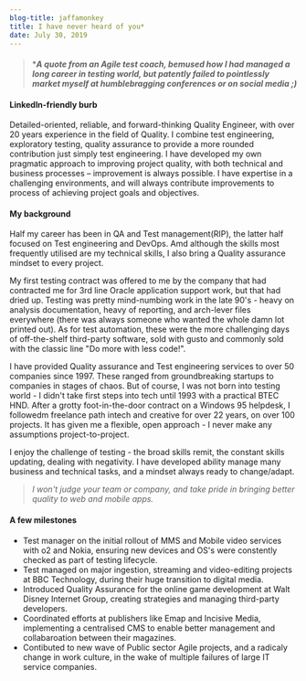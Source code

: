 ```yaml
---
blog-title: jaffamonkey
title: I have never heard of you*
date: July 30, 2019
---
```


####
> ***_A quote from an Agile test coach, bemused how I had managed a long career in testing world, but patently failed to pointlessly market myself at humblebragging conferences or on social media ;)_**

#### LinkedIn-friendly burb

Detailed-oriented, reliable, and forward-thinking Quality Engineer, with over 20 years experience in the field of Quality. I combine test engineering, exploratory testing, quality assurance to provide a more rounded contribution just simply test engineering. I have developed my own pragmatic approach to improving project quality, with both technical and business processes – improvement is always possible. I have expertise in a challenging environments, and will always contribute improvements to process of achieving project goals and objectives.

#### My background

Half my career has been in QA and Test management(RIP), the latter half focused on Test engineering and DevOps.  Amd although the skills most frequently utilised are my technical skills, I also bring a Quality assurance mindset to every project. 

My first testing contract was offered to me by the company that had contracted me for 3rd line Oracle application support work, but that had dried up.  Testing was pretty mind-numbing work in the late 90's - heavy on analysis documentation, heavy of reporting, and arch-lever files everywhere (there was always someone who wanted the whole damn lot printed out). As for test automation, these were the more challenging days of off-the-shelf third-party software, sold with gusto and commonly sold with the classic line "Do more with less code!". 

I have provided Quality assurance and Test engineering services to over 50 companies since 1997. These ranged from groundbreaking startups to companies in stages of chaos. But of course, I was not born into testing world - I didn't take first steps into tech until 1993 with a practical BTEC HND. After a grotty foot-in-the-door contract on a Windows 95 helpdesk, I followedm freelance path intech and creative for over 22 years, on over 100 projects. It has given me a flexible, open approach - I never make any assumptions project-to-project.  

I enjoy the challenge of testing - the broad skills remit, the constant skills updating, dealing with negativity.  I have developed ability manage many business and technical tasks, and a mindset always ready to change/adapt. 

> _I won't judge your team or company, and take pride in bringing better quality to web and mobile apps._

#### A few milestones

* Test manager on the initial rollout of MMS and Mobile video services with o2 and Nokia, ensuring new devices and OS's were constently checked as part of testing lifecycle. 
* Test managed on major ingestion, streaming and video-editing projects at BBC Technology, during their huge transition to digital media.
* Introduced Quality Assurance for the online game development at Walt Disney Internet Group, creating strategies and managing third-party developers.
* Coordinated efforts at publishers like Emap and Incisive Media, implementing a centralised CMS to enable better management and collabaroation between their magazines.
* Contibuted to new wave of Public sector Agile projects, and a radicaly change in work culture, in the wake of multiple failures of large IT service companies.